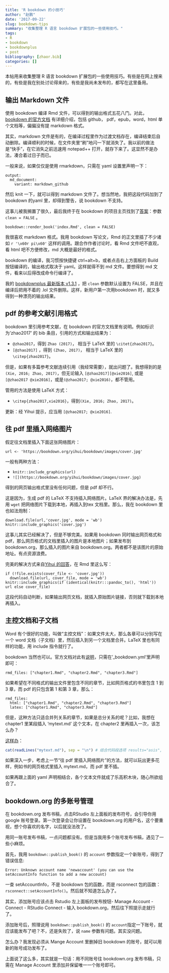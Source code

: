 ```yaml
---
title: 'R bookdown 的小技巧'
author: "赵鹏"
date: '2017-09-22'
slug: bookdown-tips
summary: "收集整理 R 语言 bookdown 扩展包的一些使用技巧。"
tags:
- R
- bookdown
- bookdownplus
- post
bibliography: [zhaor.bib]
categories: []
---
```


本帖用来收集整理 R 语言 bookdown 扩展包的一些使用技巧。有些是在网上搜来的，有些是我在别处讨论得来的，有些是我尚未发布的，都写在这里备用。

## 输出 Markdown 文件

使用 bookdown 编译 Rmd 文件，可以得到的输出格式五花八门。对此，[bookdown 的官方文档](https://bookdown.org/yihui/bookdown/output-formats.html) 有详细介绍，包括 github， pdf，epub，word，html 单个文档等，偏偏没有提 markdown 格式。

其实，markdown 文件是有的，在编译过程里作为过渡文档存在，编译结束后自动删除。编译顺利的时候，在文件夹里“刷”地闪一下就消失了。我以前的做法是“快手”，在它消失之前迅速用 notepad++ 打开，就存下来了。这显然不是办法，凑合着过日子而已。

一般来说，如果仅仅是使用 rmarkdown，只需在 yaml 设置里声明一下：

```
output:
  md_document:
    variant: markdown_github
```

然后 knit 一下，就可以得到 markdown 文件了。想当然地，我把这段代码加到了 bookdown 的yaml 里，却得到警告，说 bookdown 不支持。

这事儿被我搁置了很久，最后我终于在 bookdown 的项目主页找到了[答案](https://github.com/rstudio/bookdown/issues/317#issuecomment-275262486)：参数 `clean = FALSE` 。

`bookdown::render_book('index.Rmd', clean = FALSE)`

我很喜欢 markdown 格式。我用 bookdown 写论文，Rmd 的正文里插了不少诸如 `r '\x60r pi\x60'` 这样的调用。跟合作作者讨论时，看 Rmd 文件吧不直观，看 html 吧不方便修改，md 大概是最好的格式。

bookdown 的编译，我习惯按快捷键 ctrl+alt+b，或者点击右上方面板的 Build 按钮编译的，输出格式取决于 yaml。这样就得不到 md 文件。要想得到 md 文件，看来以后得改成命令行编译了。

我的 [bookdownplus 最新版本 v1.3.1](https://github.com/pzhaonet/bookdownplus) ，把 `clean` 参数默认设置为 FALSE，并且在编译后把用不着的 .lol 文件删除。这样，新用户第一次用bookdown 时，就又多得到一种漂亮的输出结果。

## pdf 的参考文献引用格式

bookdown 里引用参考文献，在 bookdown 的官方文档里有说明。例如标识为'zhao2017' 的 bib 条目，引用的方式和输出结果为：

- `@zhao2017`，得到 `Zhao (2017)`， 相当于 LaTeX 里的 `\citet{zhao2017}`。
- `[@zhao2017]` ，得到 `(Zhao, 2017)`， 相当于 LaTeX 里的 `\citep{zhao2017}`。

但是，如果有多篇参考文献连续引用（我经常需要），就出问题了。我想得到的是 `(Xie, 2016; Zhao, 2017)`，但无论输入 `[@zhao2017][@xie2016]`, 或是`[@zhao2017 @xie2016]`，或是`(@zhao2017; @xie2016)`，都不管用。

管用的方法是使用 LaTeX 方式：

- `\citep{zhao2017,xie2016}`，得到`(Xie, 2016; Zhao, 2017)`。

更新：经 Yihui 提示，应当用 `[@zhao2017; @xie2016]`.

## 往 pdf 里插入网络图片

假定往文档里插入下面这张网络图片：

`url <- 'https://bookdown.org/yihui/bookdown/images/cover.jpg'`

一般有两种方法：

- `knitr::include_graphics(url)`
- `![](https://bookdown.org/yihui/bookdown/images/cover.jpg)`

得到的网页输出格式里没有任何问题，但是 pdf 却不行。

这是因为，生成 pdf 的 LaTeX 不支持插入网络图片。LaTeX 界的解决办法是，先用 `wget` 把网络图片下载到本地，再插入到tex 文档里。那么，我在 bookdown 里也如法炮制：

    download.file(url,'cover.jpg', mode = 'wb')
    knitr::include_graphics('cover.jpg')

这事儿其实已经解决了，但是不够完美。如果用 bookdown 同时输出网页格式和 pdf，那么网页格式的文档里插入的图片是本地图片；如果发布到 bookdown.org，那么插入的图片来自 bookdown.org。两者都不是该图片的原始地址。有点资源浪费。

完美的解决方式来自[ Yihui 的回答](https://stackoverflow.com/questions/46331896/how-can-i-insert-an-image-from-internet-to-the-pdf-file-produced-by-r-bookdown-i)，在 Rmd 里这么写：

```
if (!file.exists(cover_file <- 'cover.jpg'))
  download.file(url, cover_file, mode = 'wb')
knitr::include_graphics(if (identical(knitr:::pandoc_to(), 'html')) url else cover_file)
```

这段代码自动判断，如果输出网页文档，就插入原始图片链接，否则就下载到本地再插入。


## 主控文档和子文档

Word 有个很好的功能，叫做“主控文档”：如果文件太大，那么各章可以分别写在一个 word 文档（子文档）里，然后插入到另一个文档里合并。LaTeX 里也有同样的功能，用 include 指令就行了。

bookdown 当然也可以。官方文档对此有[说明](https://bookdown.org/yihui/bookdown/usage.html)，只需在'_bookdown.yml'里声明即可：

```
rmd_files: ["chapter1.Rmd", "chapter2.Rmd", "chapter3.Rmd"]

```

如果希望在不同格式的输出文件里包含不同的章节，比如网页格式的书里包含 1 到 3 章，而 pdf 的只包含第 1 和第 3 章，那么：

```
rmd_files:
  html: ["chapter1.Rmd", "chapter2.Rmd", "chapter3.Rmd"]
  latex: ["chapter1.Rmd", "chapter3.Rmd"]
```

但是，这种方法只适合并列关系的章节，如果是总分关系的呢？比如，我想在 chapter1 里某段插入 'mytext.md' 这个文本，在 chapter2 里再插入一次，该怎么办？

[这样办](https://disqus.com/home/discussion/yihui/r_markdown_notebook_jupyter_ipython_notebook/#comment-3426121547)：

```r
cat(readLines("mytext.md"), sep = "\n") # 结合代码段选项 results="asis", echo=FALSE
```

如果深入一步，考虑上一节“往 pdf 里插入网络图片”的方法，就可以玩出更多花样，例如书的网页格式里插入 mytext.md，而 pdf 里不插。

如果再跟上面的 yaml 声明相结合，各个文本文件就成了乐高积木块，随心所欲组合了。

## bookdown.org 的多账号管理

在 bookdown.org 发布书稿，点击RStudio 左上面板的发布符号，会引导你用 google 账号登录。第一次登录会让你设置在 bookdown.org 的用户名，这个要重视，想个你喜欢的名字，以后就没法改了。

用同一账号发布书稿，一点问题都没有。但是当我用多个账号发布书稿，遇见了一些小麻烦。

首先，我用 `bookdown::publish_book()` 的 `account` 参数指定一个新账号，得到了错误信息:

```
Error: Unknown account name 'newaccount' (you can use the setAccountInfo function to add a new account)
```

一查 setAccountInfo，不是 bookdown 包的函数，而是 rsconnect 包的函数：`rsconnect::setAccountInfo()`。然后就不知道怎么办了。

其实，添加账号应该点击 Rstudio 左上面板的发布按钮- Manage Account - Connect - RStudio
 Connect - 输入 bookdown.org，然后往下照提示走就行了。
 
 添加账号后，照理说用 `bookdown::publish_book()` 的 `account`指定一下账号，就应该能发布了吧？不，还是失败了，说 `name` 参数有问题。其实没问题。
 
怎么办？我发现必须从 Mange Account 里删掉旧 bookdown 的账号，就可以用新的账号成功发布了。

上面说了这么多，其实就是一句话：用不同账号往 bookdown.org 发布书稿，只需在 Manage Account 里添加并保留唯一一个账号即可。